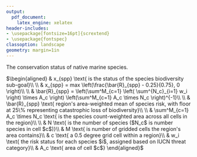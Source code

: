 ```yaml
---
output:
  pdf_document: 
    latex_engine: xelatex
header-includes:
- \usepackage[fontsize=16pt]{scrextend}
- \usepackage{fontspec}
classoption: landscape
geometry: margin=1in
---
```


\pagenumbering{gobble}

The conservation status of native marine species.

\vspace{0.5in}

\noindent
$\begin{aligned}
& x_{spp} \text{   is the status of the species biodiversity sub-goal}\\
\\
& x_{spp} = max \left(\frac{\bar{R}_{spp} - 0.25}{0.75}, 0 \right)\\
\\
& \bar{R}_{spp} = \left(\sum^M_{c=1} \left( \sum^{N_c}_{i=1} w_i \right) \times A_c \right) \left(\sum^M_{c=1} A_c \times N_c \right)^{-1}\\
\\
& \bar{R}_{spp} \text{  region's area-weighted mean of species risk, with floor at 25\% representing catastrophic loss of biodiversity}\\
\\
& \sum^M_{c=1} A_c \times N_c \text{  is the species count-weighted area across all cells in the region}\\
\\
& N \text{  is the number of species ($N_c$ is number species in cell $c$)}\\
& M \text{  is number of gridded cells the region's area contains}\\
& c \text{  a 0.5 degree grid cell within a region}\\
& w_i \text{  the risk status for each species $i$, assigned based on IUCN threat category}\\
& A_c \text{  area of cell $c$}
\end{aligned}$
